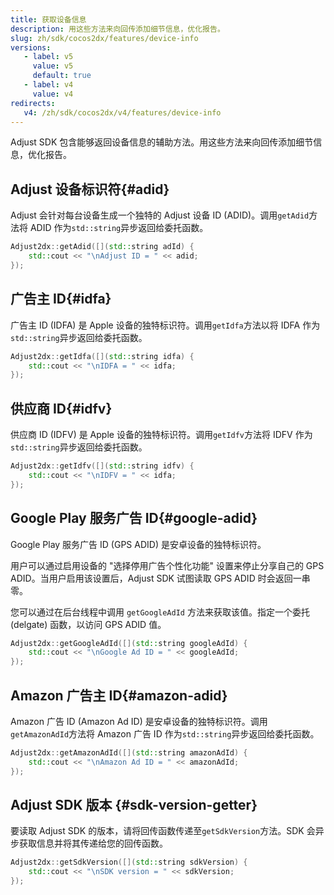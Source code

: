 ```yaml
---
title: 获取设备信息
description: 用这些方法来向回传添加细节信息，优化报告。
slug: zh/sdk/cocos2dx/features/device-info
versions:
   - label: v5
     value: v5
     default: true
   - label: v4
     value: v4
redirects:
   v4: /zh/sdk/cocos2dx/v4/features/device-info
---
```


Adjust SDK 包含能够返回设备信息的辅助方法。用这些方法来向回传添加细节信息，优化报告。

## Adjust 设备标识符\{\#adid\}

Adjust 会针对每台设备生成一个独特的 Adjust 设备 ID \(ADID\)。调用`getAdid`方法将 ADID 作为`std::string`异步返回给委托函数。

```cpp
Adjust2dx::getAdid([](std::string adId) {
    std::cout << "\nAdjust ID = " << adid;
});
```

## 广告主 ID\{\#idfa\}

广告主 ID \(IDFA\) 是 Apple 设备的独特标识符。调用`getIdfa`方法以将 IDFA 作为`std::string`异步返回给委托函数。

```cpp
Adjust2dx::getIdfa([](std::string idfa) {
    std::cout << "\nIDFA = " << idfa;
});
```

## 供应商 ID\{\#idfv\}

供应商 ID \(IDFV\) 是 Apple 设备的独特标识符。调用`getIdfv`方法将 IDFV 作为`std::string`异步返回给委托函数。

```cpp
Adjust2dx::getIdfv([](std::string idfv) {
    std::cout << "\nIDFV = " << idfa;
});
```

## Google Play 服务广告 ID\{\#google\-adid\}

Google Play 服务广告 ID \(GPS ADID\) 是安卓设备的独特标识符。

用户可以通过启用设备的 "选择停用广告个性化功能" 设置来停止分享自己的 GPS ADID。当用户启用该设置后，Adjust SDK 试图读取 GPS ADID 时会返回一串零。

您可以通过在后台线程中调用 `getGoogleAdId` 方法来获取该值。指定一个委托 \(delgate\) 函数，以访问 GPS ADID 值。

```cpp
Adjust2dx::getGoogleAdId([](std::string googleAdId) {
    std::cout << "\nGoogle Ad ID = " << googleAdId;
});
```

## Amazon 广告主 ID\{\#amazon\-adid\}

Amazon 广告 ID \(Amazon Ad ID\) 是安卓设备的独特标识符。调用`getAmazonAdId`方法将 Amazon 广告 ID 作为`std::string`异步返回给委托函数。

```cpp
Adjust2dx::getAmazonAdId([](std::string amazonAdId) {
    std::cout << "\nAmazon Ad ID = " << amazonAdId;
});
```

## Adjust SDK 版本 \{\#sdk\-version\-getter\}

要读取 Adjust SDK 的版本，请将回传函数传递至`getSdkVersion`方法。SDK 会异步获取信息并将其传递给您的回传函数。

```cpp
Adjust2dx::getSdkVersion([](std::string sdkVersion) {
    std::cout << "\nSDK version = " << sdkVersion;
});
```
